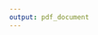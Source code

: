 ```yaml
---
output: pdf_document
---
```


<!-- FUNCIONES NECESARIAS 
```r
source('../R/camel-get-datCamelInd.R')
library(knitr)
library(kableExtra)
library(dplyr)
```
-->

\section*{Anexos}
\addcontentsline{toc}{section}{\protect\numberline{}Anexos}

\subsection*{Anexo 1 - Permiso uso de datos de entidades financiera de Bolivia publicado por la ASFI}



\newpage
\subsection*{Anexo 2 - Indicadores CAMEL calculados}

<!--
```r
datCamelInd <- getDatCamelInd()

head(datCamelInd) %>% 
    kable(caption = "Indicadores CAMEL", digits = 6)  %>%
          kable_styling(latex_options = c("scale_down",'hold_position'))
```
-->

